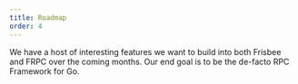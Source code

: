 ```yaml
---
title: Roadmap
order: 4
---
```


We have a host of interesting features we want to build into both Frisbee and FRPC over the coming months.
Our end goal is to be the de-facto RPC Framework for Go.
